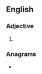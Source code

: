 ==English==

===Adjective===
{{head|en|adjective superlative form}}

# {{en-superlative of|ample}}

===Anagrams===
* {{anagrams|en|a=aelmpst|maplets|samplet}}